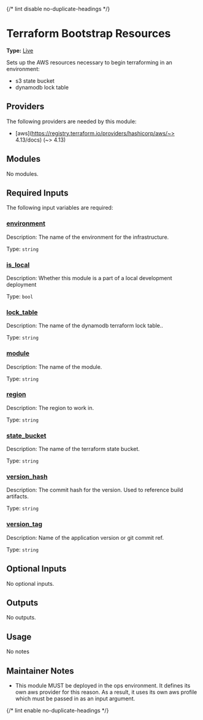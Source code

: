 {/* lint disable no-duplicate-headings */}

# Terraform Bootstrap Resources

**Type:** [Live](./overview)

Sets up the AWS resources necessary to begin terraforming in an environment:

- s3 state bucket
- dynamodb lock table

## Providers

The following providers are needed by this module:

-  [aws](https://registry.terraform.io/providers/hashicorp/aws/~> 4.13/docs) (~> 4.13)

## Modules

No modules.

## Required Inputs

The following input variables are required:

### <a name="input_environment"></a> [environment](#input\_environment)

Description: The name of the environment for the infrastructure.

Type: `string`

### <a name="input_is_local"></a> [is\_local](#input\_is\_local)

Description: Whether this module is a part of a local development deployment

Type: `bool`

### <a name="input_lock_table"></a> [lock\_table](#input\_lock\_table)

Description: The name of the dynamodb terraform lock table..

Type: `string`

### <a name="input_module"></a> [module](#input\_module)

Description: The name of the module.

Type: `string`

### <a name="input_region"></a> [region](#input\_region)

Description: The region to work in.

Type: `string`

### <a name="input_state_bucket"></a> [state\_bucket](#input\_state\_bucket)

Description: The name of the terraform state bucket.

Type: `string`

### <a name="input_version_hash"></a> [version\_hash](#input\_version\_hash)

Description: The commit hash for the version. Used to reference build artifacts.

Type: `string`

### <a name="input_version_tag"></a> [version\_tag](#input\_version\_tag)

Description: Name of the application version or git commit ref.

Type: `string`

## Optional Inputs

No optional inputs.

## Outputs

No outputs.

## Usage

No notes

## Maintainer Notes

- This module MUST be deployed in the ops environment. It defines its own aws provider for this reason.
  As a result, it uses its own aws profile which must be passed in as an input argument.

{/* lint enable no-duplicate-headings */}
